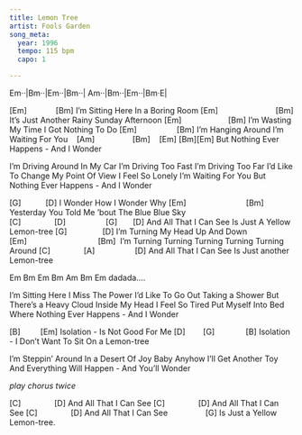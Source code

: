 ```yaml
---
title: Lemon Tree
artist: Fools Garden
song_meta:
  year: 1996
  tempo: 115 bpm
  capo: 1

---
```


:::{.song-grid}
Em··|Bm··|Em··|Bm··|
Am··|Bm··|Em··|Bm·E|
:::

[Em]             [Bm]
I'm Sitting Here In a Boring Room
[Em]                          [Bm]
It's Just Another Rainy Sunday Afternoon
[Em]                     [Bm]
I'm Wasting My Time I Got Nothing To Do
[Em]                  [Bm]
I'm Hanging Around I'm Waiting For You
   [Am]                 [Bm]    [Em] [Bm][Em]
But Nothing Ever Happens - And I Wonder

I'm Driving Around In My Car
I'm Driving Too Fast I'm Driving Too Far
I'd Like To Change My Point Of View
I Feel So Lonely I'm Waiting For You
But Nothing Ever Happens - And I Wonder

:::{.chorus}
[G]           [D]
I Wonder How I Wonder Why
[Em]                           [Bm]
Yesterday You Told Me 'bout The Blue Blue Sky
[C]               [D]                  [G]       [D]
And All That I Can See Is Just A Yellow Lemon-tree
[G]                [D]
I'm Turning My Head Up And Down
[Em]                                [Bm]
 I'm Turning Turning Turning Turning Turning Around
[C]               [A]                  [D]
And All That I Can See Is Just another Lemon-tree
:::


<!-- bridge -->
Em Bm Em Bm Am Bm Em 
dadada....

I'm Sitting Here I Miss The Power
I'd Like To Go Out Taking a Shower
But There's a Heavy Cloud Inside My Head
I Feel So Tired Put Myself Into Bed
Where Nothing Ever Happens - And I Wonder

[B]         [Em]
Isolation - Is Not Good For Me
[D]        [G]              [B]
Isolation - I Don't Want To Sit On a Lemon-tree

I'm Steppin' Around In a Desert Of Joy
Baby Anyhow I'll Get Another Toy
And Everything Will Happen - And You'll Wonder

*play chorus twice*

[C]               [D]
And All That I Can See
[C]               [D]
And All That I Can See
[C]               [D]
And All That I Can See
                [G]
Is Just a Yellow Lemon-tree.



